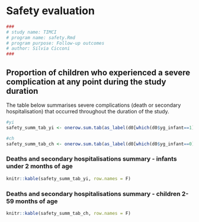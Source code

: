 # Safety evaluation

```{r, include=params$log}
###
# study name: TIMCI
# program name: safety.Rmd  
# program purpose: Follow-up outcomes 
# author: Silvia Cicconi  
###
```

## Proportion of children who experienced a severe complication at any point during the study duration

The table below summarises severe complications (death or secondary hospitalisation) that occurred throughout the duration of the study.

```{r DEATHS SECONDARY HOS SUMMARY}


#yi
safety_summ_tab_yi <- onerow.sum.tab(as_label(d0[which(d0$yg_infant==1),]), vars=c("dth_flag2", "hosp_noref2", "hosp_refdel2", "sev_comp2"), vars_name=c("Deaths", "Hospitalisations without referral", "Hospitalisations with referral but delayed", "Severe complications"), by="intervention")

#ch
safety_summ_tab_ch <- onerow.sum.tab(as_label(d0[which(d0$yg_infant==0),]), vars=c("dth_flag2", "hosp_noref2", "hosp_refdel2", "sev_comp2"), vars_name=c("Deaths", "Hospitalisations without referral", "Hospitalisations with referral but delayed", "Severe complications"), by="intervention")


```

### Deaths and secondary hospitalisations summary - infants under 2 months of age

```{r, results='asis'}

knitr::kable(safety_summ_tab_yi, row.names = F) 

```

### Deaths and secondary hospitalisations summary - children 2-59 months of age

```{r, results='asis'}

knitr::kable(safety_summ_tab_ch, row.names = F) 

```

